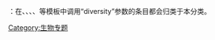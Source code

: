 {{Hiddencat}}
{{说明}}：在{{t1|Taxobox}}、{{t1|Automatic taxobox}}、{{t1|Speciesbox}}、{{t1|Subspeciesbox}}、{{t1|Infraspeciesbox}}等模板中调用“diversity”参数的条目都会归类于本分类。
[[Category:生物专题|Category:生物专题]]